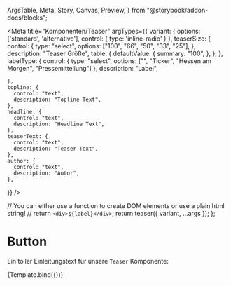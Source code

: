   ArgsTable,
  Meta,
  Story,
  Canvas,
  Preview,
} from "@storybook/addon-docs/blocks";


<Meta
  title="Komponenten/Teaser"
  argTypes={{
    variant: {
      options: ['standard', 'alternative'],
      control: { type: 'inline-radio' }
    },
    teaserSize: {
      control: {
        type: "select",
        options: ["100", "66", "50", "33", "25"],
      },
      description: "Teaser Größe",
      table: {
        defaultValue: {
          summary: "100",
        },
      },
    },
    labelType: {
      control: { type: "select", options: ["", "Ticker", "Hessen am Morgen", "Pressemitteilung"] },
      description: "Label",
      
    },
    topline: {
      control: "text",
      description: "Topline Text",
    },
    headline: {
      control: "text",
      description: "Headline Text",
    },
    teaserText: {
      control: "text",
      description: "Teaser Text",
    },
    author: {
      control: "text",
      description: "Autor",
    },
  }}
/>

  // You can either use a function to create DOM elements or use a plain html string!
  // return `<div>${label}</div>`;
  return teaser({ variant, ...args });
};

# Button

Ein toller Einleitungstext für unsere `Teaser` Komponente:

<Preview withToolbar>
  <Story
    name="standard"
    args={{
      variant: "standard",
      teaserSize: "33",
      topline: "So plant Glasner bei der Eintracht",
      headline: "Silvas Erbe wird auf mehrere Schultern verteilt",
      teaserText: "Nach dem Abgang von André Silva und dem Zugang von Santos Borré hat Trainer Oliver Glasner Einblicke in seine Offensivideen für Eintracht Frankfurt gegeben. Er plant mit den Flanken von Filip Kostic und spricht ein Sonderlob für einen Youngster aus.",
      author: "Stephan Reich"
    }}
  >
    {Template.bind({})}
  </Story>
</Preview>

<ArgsTable story="standard" />
